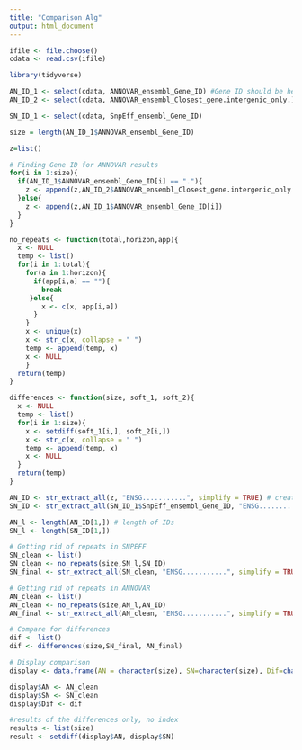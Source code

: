 ```yaml
---
title: "Comparison Alg"
output: html_document
---
```


```r

ifile <- file.choose()
cdata <- read.csv(ifile)  

library(tidyverse)

```

```r

AN_ID_1 <- select(cdata, ANNOVAR_ensembl_Gene_ID) #Gene ID should be here
AN_ID_2 <- select(cdata, ANNOVAR_ensembl_Closest_gene.intergenic_only.)  # Alternative place for gene ID 

SN_ID_1 <- select(cdata, SnpEff_ensembl_Gene_ID)


```

```r
size = length(AN_ID_1$ANNOVAR_ensembl_Gene_ID)

z=list()

# Finding Gene ID for ANNOVAR results
for(i in 1:size){
  if(AN_ID_1$ANNOVAR_ensembl_Gene_ID[i] == "."){
    z <- append(z,AN_ID_2$ANNOVAR_ensembl_Closest_gene.intergenic_only.[i])
  }else{
    z <- append(z,AN_ID_1$ANNOVAR_ensembl_Gene_ID[i])
  }
}

```


```r

no_repeats <- function(total,horizon,app){
  x <- NULL
  temp <- list()
  for(i in 1:total){
    for(a in 1:horizon){
      if(app[i,a] == ""){
        break
     }else{
        x <- c(x, app[i,a])
      }
    }
    x <- unique(x)
    x <- str_c(x, collapse = " ")
    temp <- append(temp, x)
    x <- NULL
    }
  return(temp)
}

differences <- function(size, soft_1, soft_2){
  x <- NULL
  temp <- list()
  for(i in 1:size){
    x <- setdiff(soft_1[i,], soft_2[i,])
    x <- str_c(x, collapse = " ")
    temp <- append(temp, x)
    x <- NULL
  }
  return(temp)
}

```

```r

AN_ID <- str_extract_all(z, "ENSG...........", simplify = TRUE) # creates a matrix for each ID
SN_ID <- str_extract_all(SN_ID_1$SnpEff_ensembl_Gene_ID, "ENSG...........", simplify = TRUE) # matrix for IDs

AN_l <- length(AN_ID[1,]) # length of IDs
SN_l <- length(SN_ID[1,])

# Getting rid of repeats in SNPEFF
SN_clean <- list()
SN_clean <- no_repeats(size,SN_l,SN_ID)
SN_final <- str_extract_all(SN_clean, "ENSG...........", simplify = TRUE)

# Getting rid of repeats in ANNOVAR
AN_clean <- list()
AN_clean <- no_repeats(size,AN_l,AN_ID)
AN_final <- str_extract_all(AN_clean, "ENSG...........", simplify = TRUE)

# Compare for differences
dif <- list()
dif <- differences(size,SN_final, AN_final)

# Display comparison
display <- data.frame(AN = character(size), SN=character(size), Dif=character(size))

display$AN <- AN_clean
display$SN <- SN_clean
display$Dif <- dif

#results of the differences only, no index
results <- list(size)
result <- setdiff(display$AN, display$SN)


```
